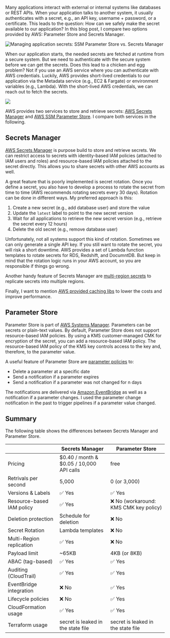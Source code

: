 Many applications interact with external or internal systems like databases or REST APIs. When your application talks to another system, it usually authenticates with a secret, e.g., an API key, username + password, or a certificate. This leads to the question: How can we safely make the secret available to our application? In this blog post, I compare two options provided by AWS: Parameter Store and Secrets Manager.

![Managing application secrets: SSM Parameter Store vs. Secrets Manager](https://cloudonaut.io/images/2021/03/secret@730w2x.webp "Managing application secrets: SSM Parameter Store vs. Secrets Manager")

When our application starts, the needed secrets are fetched at runtime from a secure system. But we need to authenticate with the secure system before we can get the secrets. Does this lead to a chicken and egg problem? Not if you use an AWS service where you can authenticate with AWS credentials. Luckily, AWS provides short-lived credentials to our application via the Metadata service (e.g., EC2 & Fargate) or environment variables (e.g., Lambda). With the short-lived AWS credentials, we can reach out to fetch the secrets.

![](https://cloudonaut.io/images/2021/03/secret-retrieval@730w2x.webp)

AWS provides two services to store and retrieve secrets: [AWS Secrets Manager](https://aws.amazon.com/secrets-manager/) and [AWS SSM Parameter Store](https://docs.aws.amazon.com/systems-manager/latest/userguide/systems-manager-parameter-store.html). I compare both services in the following.



## Secrets Manager

[AWS Secrets Manager](https://aws.amazon.com/secrets-manager/) is purpose build to store and retrieve secrets. We can restrict access to secrets with identity-based IAM policies (attached to IAM users and roles) and resource-based IAM policies attached to the secret directly. This allows you to share secrets with other AWS accounts as well.

A great feature that is poorly implemented is secret rotation. Once you define a secret, you also have to develop a process to rotate the secret from time to time (AWS recommends rotating secrets every 30 days). Rotation can be done in different ways. My preferred approach is this:

1. Create a new secret (e.g., add database user) and store the value
2. Update the `latest` label to point to the new secret version
3. Wait for all applications to retrieve the new secret version (e.g., retrieve the secret every 12 hours)
4. Delete the old secret (e.g., remove database user)

Unfortunately, not all systems support this kind of rotation. Sometimes we can only generate a single API key. If you still want to rotate the secret, you will risk a short downtime. AWS provides a set of Lambda function templates to rotate secrets for RDS, Redshift, and DocumntDB. But keep in mind that the rotation logic runs in your AWS account, so you are responsible if things go wrong.

Another handy feature of Secrets Manager are [multi-region secrets](https://docs.aws.amazon.com/secretsmanager/latest/userguide/create-manage-multi-region-secrets.html) to replicate secrets into multiple regions.

Finally, I want to mention [AWS provided caching libs](https://docs.aws.amazon.com/secretsmanager/latest/userguide/use-client-side-caching.html) to lower the costs and improve performance.



## Parameter Store

Parameter Store is part of [AWS Systems Manager](https://aws.amazon.com/systems-manager/). Parameters can be secrets or plain-text values. By default, Parameter Store does not support resource-based IAM policies. By using a KMS customer-managed CMK for encryption of the secret, you can add a resource-based IAM policy. The resource-based IAM policy of the KMS key controls access to the key and, therefore, to the parameter value.

A useful feature of Parameter Store are [parameter policies](https://docs.aws.amazon.com/systems-manager/latest/userguide/parameter-store-policies.html) to:

* Delete a parameter at a specific date
* Send a notification if a parameter expires
* Send a notification if a parameter was not changed for n days

The notifications are delivered via [Amazon EventBridge](https://aws.amazon.com/eventbridge/) as well as a notification if a parameter changes. I used the parameter change notification in the past to trigger pipelines if a parameter value changed.



## Summary

The following table shows the differences between Secrets Manager and Parameter Store.



|                           | Secrets Manager                          | Parameter Store                       |
| ------------------------- | ---------------------------------------- | ------------------------------------- |
| Pricing                   | $0.40 / month & $0.05 / 10,000 API calls | free                                  |
| Retrivals per second      | 5,000                                    | 0 (or 3,000)                          |
| Versions & Labels         | ✅ Yes                                    | ✅ Yes                                 |
| Resource-based IAM policy | ✅ Yes                                    | ❌ No (workaround: KMS CMK key policy) |
| Deletion protection       | Schedule for deletion                    | ❌ No                                  |
| Secret Rotation           | Lambda templates                         | ❌ No                                  |
| Multi-Region replication  | ✅ Yes                                    | ❌ No                                  |
| Payload limit             | \~65KB                                   | 4KB (or 8KB)                          |
| ABAC (tag-based)          | ✅ Yes                                    | ✅ Yes                                 |
| Auditing (CloudTrail)     | ✅ Yes                                    | ✅ Yes                                 |
| EventBridge integration   | ❌ No                                     | ✅ Yes                                 |
| Lifecycle policies        | ❌ No                                     | ✅ Yes                                 |
| CloudFormation usage      | ✅ Yes                                    | ✅ Yes                                 |
| Terraform usage           | secret is leaked in the state file       | secret is leaked in the state file    |